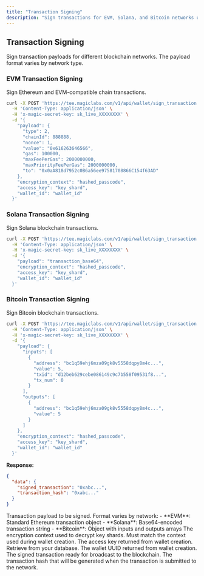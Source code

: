 ```yaml
---
title: "Transaction Signing"
description: "Sign transactions for EVM, Solana, and Bitcoin networks using Core API"
---
```


## Transaction Signing

Sign transaction payloads for different blockchain networks. The payload format varies by network type.

### EVM Transaction Signing

Sign Ethereum and EVM-compatible chain transactions.

```bash cURL icon="square-terminal"
curl -X POST 'https://tee.magiclabs.com/v1/api/wallet/sign_transaction' \
  -H 'Content-Type: application/json' \
  -H 'x-magic-secret-key: sk_live_XXXXXXXX' \
  -d '{
    "payload": {
      "type": 2,
      "chainId": 888888,
      "nonce": 1,
      "value": "0x616263646566",
      "gas": 100000,
      "maxFeePerGas": 2000000000,
      "maxPriorityFeePerGas": 2000000000,
      "to": "0x0aA818d7952c0B6a56ee97581708866C154f63AD"
    },
    "encryption_context": "hashed_passcode",
    "access_key": "key_shard",
    "wallet_id": "wallet_id"
  }'
```

### Solana Transaction Signing

Sign Solana blockchain transactions.

```bash cURL icon="square-terminal"
curl -X POST 'https://tee.magiclabs.com/v1/api/wallet/sign_transaction' \
  -H 'Content-Type: application/json' \
  -H 'x-magic-secret-key: sk_live_XXXXXXXX' \
  -d '{
    "payload": "transaction_base64",
    "encryption_context": "hashed_passcode",
    "access_key": "key_shard",
    "wallet_id": "wallet_id"
  }'
```

### Bitcoin Transaction Signing

Sign Bitcoin blockchain transactions.

```bash cURL icon="square-terminal"
curl -X POST 'https://tee.magiclabs.com/v1/api/wallet/sign_transaction' \
  -H 'Content-Type: application/json' \
  -H 'x-magic-secret-key: sk_live_XXXXXXXX' \
  -d '{
    "payload": {
      "inputs": [
        {
          "address": "bc1q59ehj6mza09gk8v5558dqpy8m4c...",
          "value": 5,
          "txid": "d12beb629cebe086149c9c7b558f09531f8...",
          "tx_num": 0
        }
      ],
      "outputs": [
        {
          "address": "bc1q59ehj6mza09gk8v5558dqpy8m4c...",
          "value": 5
        }
      ]
    },
    "encryption_context": "hashed_passcode",
    "access_key": "key_shard",
    "wallet_id": "wallet_id"
  }'
```

**Response:**

```json
{
  "data": {
    "signed_transaction": "0xabc...",
    "transaction_hash": "0xabc..."
  }
}
```

<ParamField body="payload" type="object" required>
Transaction payload to be signed. Format varies by network:
- **EVM**: Standard Ethereum transaction object
- **Solana**: Base64-encoded transaction string
- **Bitcoin**: Object with inputs and outputs arrays
</ParamField>

<ParamField body="encryption_context" type="string" required>
The encryption context used to decrypt key shards. Must match the context used during wallet creation.
</ParamField>

<ParamField body="access_key" type="string" required>
The access key returned from wallet creation. Retrieve from your database.
</ParamField>

<ParamField body="wallet_id" type="string" required>
The wallet UUID returned from wallet creation.
</ParamField>

<ResponseField name="data.signed_transaction" type="string">
The signed transaction ready for broadcast to the blockchain.
</ResponseField>

<ResponseField name="data.transaction_hash" type="string">
The transaction hash that will be generated when the transaction is submitted to the network.
</ResponseField>
